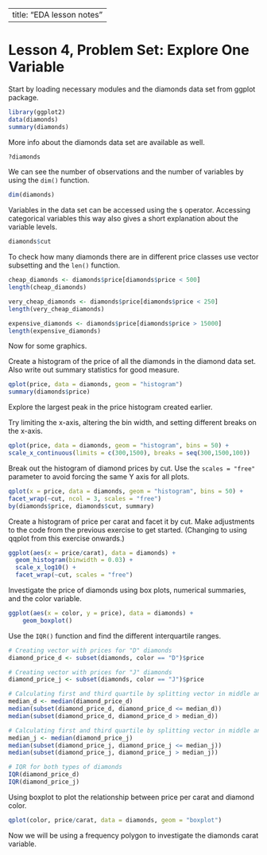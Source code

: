--
title: "EDA lesson notes"
--

# Lesson 4, Problem Set: Explore One Variable

Start by loading necessary modules and the diamonds data set from ggplot
package.

```r

library(ggplot2)
data(diamonds)
summary(diamonds)

```

More info about the diamonds data set are available as well.

```r

?diamonds

```

We can see the number of observations and the number of variables by using the
`dim()` function.

```r

dim(diamonds)

```

Variables in the data set can be accessed using the `$` operator. Accessing
categorical variables this way also gives a short explanation about the
variable levels.

```r

diamonds$cut

```

To check how many diamonds there are in different price classes use vector
subsetting and the `len()` function.

```r

cheap_diamonds <- diamonds$price[diamonds$price < 500]
length(cheap_diamonds)

very_cheap_diamonds <- diamonds$price[diamonds$price < 250]
length(very_cheap_diamonds)

expensive_diamonds <- diamonds$price[diamonds$price > 15000]
length(expensive_diamonds)

```

Now for some graphics.

Create a histogram of the price of all the diamonds in the diamond data set.
Also write out summary statistics for good measure.

```r

qplot(price, data = diamonds, geom = "histogram")
summary(diamonds$price)

```

Explore the largest peak in the
price histogram created earlier.

Try limiting the x-axis, altering the bin width,
and setting different breaks on the x-axis.

```r

qplot(price, data = diamonds, geom = "histogram", bins = 50) +
scale_x_continuous(limits = c(300,1500), breaks = seq(300,1500,100)) 

```

Break out the histogram of diamond prices by cut. Use the `scales = "free"`
parameter to avoid forcing the same Y axis for all plots.

```r

qplot(x = price, data = diamonds, geom = "histogram", bins = 50) +
facet_wrap(~cut, ncol = 3, scales = "free")
by(diamonds$price, diamonds$cut, summary)

```

Create a histogram of price per carat and facet it by cut. Make adjustments to
the code from the previous exercise to get started. (Changing to using qqplot
from this exercise onwards.)

```r

ggplot(aes(x = price/carat), data = diamonds) + 
  geom_histogram(binwidth = 0.03) + 
  scale_x_log10() + 
  facet_wrap(~cut, scales = "free")

```

Investigate the price of diamonds using box plots,
numerical summaries, and the color variable.

```r

ggplot(aes(x = color, y = price), data = diamonds) + 
    geom_boxplot()

```

Use the `IQR()` function and find the different interquartile ranges.

```r

# Creating vector with prices for "D" diamonds
diamond_price_d <- subset(diamonds, color == "D")$price

# Creating vector with prices for "J" diamonds
diamond_price_j <- subset(diamonds, color == "J")$price

# Calculating first and third quartile by splitting vector in middle and taking the median.
median_d <- median(diamond_price_d)
median(subset(diamond_price_d, diamond_price_d <= median_d))
median(subset(diamond_price_d, diamond_price_d > median_d))

# Calculating first and third quartile by splitting vector in middle and taking the median.
median_j <- median(diamond_price_j)
median(subset(diamond_price_j, diamond_price_j <= median_j))
median(subset(diamond_price_j, diamond_price_j > median_j))

# IQR for both types of diamonds
IQR(diamond_price_d)
IQR(diamond_price_j)

```

Using boxplot to plot the relationship between price per carat and diamond color.

```r

qplot(color, price/carat, data = diamonds, geom = "boxplot")

```

Now we will be using a frequency polygon to investigate the diamonds carat variable.

```r

```